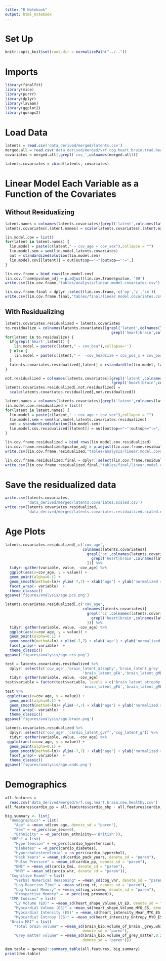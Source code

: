 ```yaml
---
title: "R Notebook"
output: html_notebook
---
```


# Set Up
```r
knitr::opts_knit$set(root.dir = normalizePath("../.."))
```

# Imports
```r
library(finalfit)
library(mice)
library(purrr)
library(dplyr)
library(lavaan)
library(ggplot2)
library(qwraps2)
```

# Load Data
```r
latents = read.csv('data_derived/merged/latents.csv')
merged.all = read.csv('data_derived/merged/vrf.cog.heart.brain.trad.healthy.csv')
covariates = merged.all[,grepl('cov_',colnames(merged.all))]
```

```r
latents.covariates = cbind(latents, covariates)
```

# Linear Model Each Variable as a Function of the Covariates

## Without Residualizing
```r
latent.names = colnames(latents.covariates)[grepl('latent',colnames(latents.covariates))]
latents.covariates[,latent.names] = scale(latents.covariates[,latent.names])
```

```r
lin.model.cov = list()
for(latent in latent.names) {
  lin.model = paste(c(latent," ~ cov_age + cov_sex"),collapse = "")
  lin.model.sem = sem(lin.model,latents.covariates)
  out = standardizedsolution(lin.model.sem)
  lin.model.cov[[latent]] = out[out$op=="~"|out$op==":=",]
}
```


```r
lin.cov.frame = bind_rows(lin.model.cov)
lin.cov.frame$pvalue_adj = p.adjust(lin.cov.frame$pvalue, 'BH')
write.csv(lin.cov.frame,"tables/analysis/linear.model.covariates.csv")
```

```r
lin.cov.frame.final = dplyr::select(lin.cov.frame,-c('op','z','se'))
write.csv(lin.cov.frame.final,"tables/final/linear.model.covariates.csv")
```


## With Residualizing
```r
latents.covariates.residualized = latents.covariates
to.residualize = colnames(latents.covariates)[grepl('latent',colnames(latents.covariates)) &
                                                grepl('heart|brain',colnames(latents.covariates))]
for(latent in to.residualize) {
  if(grepl('heart',latent)) {
    lin.model = paste(c(latent," ~ cov_bsa"),collapse='')
  } else {
    lin.model = paste(c(latent," ~  -cov_headsize + cov_pos_x + cov_pos_y + cov_pos_z"),collapse='')
  }
  latents.covariates.residualized[,latent] = rstandard(lm(lin.model, latents.covariates))
}
```

```r
not.residualized = colnames(latents.covariates)[grepl('latent',colnames(latents.covariates)) &
                                                !grepl('heart|brain',colnames(latents.covariates))]
latents.covariates.residualized[,not.residualized] =
  scale(latents.covariates.residualized[,not.residualized])
```

```r
latent.names = colnames(latents.covariates)[grepl('latent',colnames(latents.covariates))]
lin.model.cov.residualized = list()
for(latent in latent.names) {
  lin.model = paste(c(latent," ~ cov_age + cov_sex"),collapse = "")
  lin.model.sem = sem(lin.model,latents.covariates.residualized)
  out = standardizedsolution(lin.model.sem)
  lin.model.cov.residualized[[latent]] = out[out$op=="~"|out$op==":=",]
}
```


```r
lin.cov.frame.residualized = bind_rows(lin.model.cov.residualized)
lin.cov.frame.residualized$pvalue_adj = p.adjust(lin.cov.frame.residualized$pvalue, 'BH')
write.csv(lin.cov.frame.residualized,"tables/analysis/linear.model.covariates.residualized.csv")
```

```r
lin.cov.frame.residualized.final = dplyr::select(lin.cov.frame.residualized,-c('op','z','se'))
write.csv(lin.cov.frame.residualized.final,"tables/final/linear.model.covariates.residualized.csv")
```

# Save the residualized data
```r
write.csv(latents.covariates,
          'data_derived/merged/latents.covariates.scaled.csv')
write.csv(latents.covariates.residualized,
          'data_derived/merged/latents.covariates.residualized.scaled.csv')
```

# Age Plots
```r
latents.covariates.residualized[,c('cov_age',
                                   colnames(latents.covariates)[
                                     grepl('pc',colnames(latents.covariates)) &
                                       grepl('heart|brain',colnames(latents.covariates))
                                     ])] %>% 
  tidyr::gather(variable, value, -cov_age) %>%
  ggplot(aes(x=cov_age, y = value)) +
  geom_point(alpha=0.1) +
  geom_smooth(method=lm)+ ylim(-7,7) + xlab('age') + ylab('normalized residual') + 
  facet_wrap(~ variable)  + 
  theme_classic()
ggsave('figures/analysis/age.pcs.png')
```
```r
latents.covariates.residualized[,c('cov_age',
                                   colnames(latents.covariates)[
                                     grepl('cc',colnames(latents.covariates)) &
                                       grepl('heart|brain',colnames(latents.covariates))
                                     ])] %>% 
  tidyr::gather(variable, value, -cov_age) %>%
  ggplot(aes(x=cov_age, y = value)) +
  geom_point(alpha=0.1) +
  geom_smooth(method=lm) + ylim(-7,7) + xlab('age') + ylab('normalized residual') + 
  facet_wrap(~ variable)  + 
  theme_classic()
ggsave('figures/analysis/age.ccs.png')
```
```r
test = latents.covariates.residualized %>% 
  dplyr::select(c('cov_age','brain_latent_atrophy','brain_latent_grey',
                                   'brain_latent_gFA','brain_latent_gMD')) %>% 
  tidyr::gather(variable, value, -cov_age)
test$variable = factor(test$variable, levels = c('brain_latent_atrophy','brain_latent_grey',
                                   'brain_latent_gFA','brain_latent_gMD'))
test %>%
 ggplot(aes(x=cov_age, y = value)) +
  geom_point(alpha=0.1) +
  geom_smooth(method=lm)+ ylim(-7,7) + xlab('age') + ylab('normalized residual') + 
  facet_wrap(~ variable)  + 
  theme_classic()
ggsave('figures/analysis/age.brain.png')
```

```r
latents.covariates.residualized %>% 
  dplyr::select(c('cov_age','cardio_latent_gvrf','cog_latent_g')) %>% 
  tidyr::gather(variable, value, -cov_age) %>%
 ggplot(aes(x=cov_age, y = value)) +
  geom_point(alpha=0.1) +
  geom_smooth(method=lm)+ ylim(-7,7) + xlab('age') + ylab('normalized residual') + 
  facet_wrap(~ variable)  + 
  theme_classic()
ggsave('figures/analysis/age.ends.png')
```

# Demographics 
```r
all.features = 
  read.csv('data_derived/merged/vrf.cog.heart.brain.new.healthy.csv')
all.features$cardio_pp = all.features$cardio_sbp - all.features$cardio_dbp
```

```r
big.summary <- list(
  "Demographics" = list(
    "Age" = ~mean_sd(cov_age, denote_sd = "paren"),
    "Sex" = ~n_perc(cov_sex==0),
    "Ethnicity" = ~n_perc(cov_ethnicity=='British')),
  "VRFs" = list(
    "Hypertension" = ~n_perc(cardio_hypertension),
    "Diabetes" = ~n_perc(cardio_diabetes),
    "Hypercholesterolemia" = ~n_perc(cardio_hyperchol),
    "Pack Years" = ~mean_sd(cardio_pack_years, denote_sd = "paren"),
    "Pulse Pressure" = ~mean_sd(cardio_pp, denote_sd = "paren"),
    "BMI" = ~mean_sd(cardio_bmi, denote_sd = "paren"),
    "WHR" = ~mean_sd(cardio_whr, denote_sd = "paren")),
  "Cognitive Exams" = list(
    "Verbal Numerical Reasoning" = ~mean_sd(cog_vnr, denote_sd = "paren"),
    "Log Reaction Time" = ~mean_sd(cog_rt, denote_sd = "paren"),
    "Log Visual Memory" = ~mean_sd(cog_vismem, denote_sd = "paren"),
    "Prospective Memory" = ~n_perc(cog_prosmem)),
  "CMR Indices" = list(
    "LV Volume (ED)" = ~mean_sd(heart_shape_Volume_LV_ED, denote_sd = "paren"),
    "Myocardial Volume (ES)" = ~mean_sd(heart_shape_Volume_MYO_ES, denote_sd = "paren"),
    "Myocardial Intensity (ES)" = ~mean_sd(heart_intensity_Mean_MYO_ES, denote_sd = "paren"),
    "Myocardial Entropy (ES)" = ~mean_sd(heart_intensity_Entropy_MYO_ES, denote_sd = "paren")),
  "Brain MRI" = list(
    "Total brain volume" = ~mean_sd(brain_bio.volume_of_brain._grey.white_matter.0.imaging, 
                                   denote_sd = "paren"),
    "Grey matter volume" = ~mean_sd(brain_bio.volume_of_grey_matter.0.imaging, 
                                   denote_sd = "paren")))
```


```r
dem.table = qwraps2::summary_table(all.features, big.summary)
print(dem.table)
```


